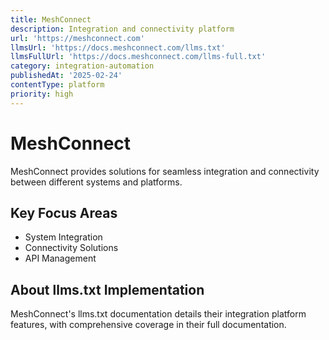```yaml
---
title: MeshConnect
description: Integration and connectivity platform
url: 'https://meshconnect.com'
llmsUrl: 'https://docs.meshconnect.com/llms.txt'
llmsFullUrl: 'https://docs.meshconnect.com/llms-full.txt'
category: integration-automation
publishedAt: '2025-02-24'
contentType: platform
priority: high
---
```


# MeshConnect

MeshConnect provides solutions for seamless integration and connectivity between different systems and platforms.

## Key Focus Areas

- System Integration
- Connectivity Solutions
- API Management

## About llms.txt Implementation

MeshConnect's llms.txt documentation details their integration platform features, with comprehensive coverage in their full documentation.
